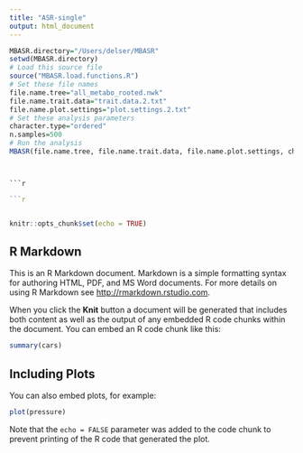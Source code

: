 ```yaml
---
title: "ASR-single"
output: html_document
---
```

```r
MBASR.directory="/Users/delser/MBASR" 
setwd(MBASR.directory)
# Load this source file
source("MBASR.load.functions.R")
# Set these file names
file.name.tree="all_metabo_rooted.nwk"
file.name.trait.data="trait.data.2.txt"
file.name.plot.settings="plot.settings.2.txt"
# Set these analysis parameters
character.type="ordered"
n.samples=500
# Run the analysis
MBASR(file.name.tree, file.name.trait.data, file.name.plot.settings, character.type, n.samples)
```
```


```r

```


```r

```r

```

```r

```

```r
knitr::opts_chunk$set(echo = TRUE)
```

## R Markdown

This is an R Markdown document. Markdown is a simple formatting syntax for authoring HTML, PDF, and MS Word documents. For more details on using R Markdown see <http://rmarkdown.rstudio.com>.

When you click the **Knit** button a document will be generated that includes both content as well as the output of any embedded R code chunks within the document. You can embed an R code chunk like this:

```r
summary(cars)
```

## Including Plots

You can also embed plots, for example:

```r
plot(pressure)
```

Note that the `echo = FALSE` parameter was added to the code chunk to prevent printing of the R code that generated the plot.
